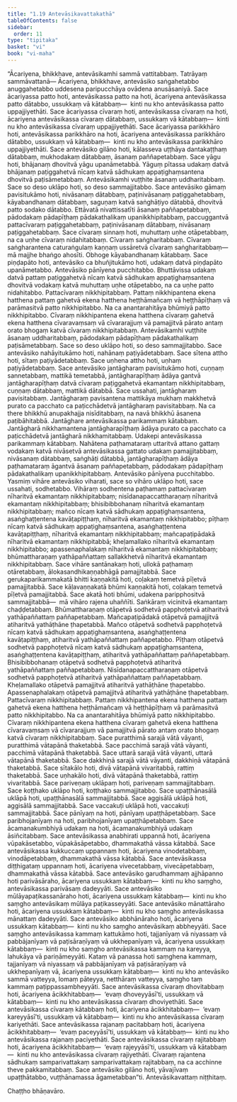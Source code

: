 ```yaml
---
title: "1.19 Antevāsikavattakathā"
tableOfContents: false
sidebar:
  order: 11
type: "tipitaka"
basket: "vi"
book: "vi-maha"
---
```



<DynamicBreadcrumb />

<Division number="79" book="vi-maha">

<Paragraph number="336" book="vi-maha">
“Ācariyena, bhikkhave, antevāsikamhi sammā vattitabbaṃ. Tatrāyaṃ sammāvattanā—
</Paragraph>

<Paragraph number="337" book="vi-maha">
Ācariyena, bhikkhave, antevāsiko saṅgahetabbo anuggahetabbo uddesena paripucchāya ovādena anusāsaniyā. Sace ācariyassa patto hoti, antevāsikassa patto na hoti, ācariyena antevāsikassa patto dātabbo, ussukkaṃ vā kātabbaṃ—  kinti nu kho antevāsikassa patto uppajjiyethāti. Sace ācariyassa cīvaraṃ hoti, antevāsikassa cīvaraṃ na hoti, ācariyena antevāsikassa cīvaraṃ dātabbaṃ, ussukkaṃ vā kātabbaṃ—  kinti nu kho antevāsikassa cīvaraṃ uppajjiyethāti. Sace ācariyassa parikkhāro hoti, antevāsikassa parikkhāro na hoti, ācariyena antevāsikassa parikkhāro dātabbo, ussukkaṃ vā kātabbaṃ—  kinti nu kho antevāsikassa parikkhāro uppajjiyethāti.
</Paragraph>

<Paragraph number="338" book="vi-maha">
Sace antevāsiko gilāno hoti, kālasseva uṭṭhāya dantakaṭṭhaṃ dātabbaṃ, mukhodakaṃ dātabbaṃ, āsanaṃ paññapetabbaṃ. Sace yāgu hoti, bhājanaṃ dhovitvā yāgu upanāmetabbā. Yāguṃ pītassa udakaṃ datvā bhājanaṃ paṭiggahetvā nīcaṃ katvā sādhukaṃ appaṭighaṃsantena dhovitvā paṭisāmetabbaṃ. Antevāsikamhi vuṭṭhite āsanaṃ uddharitabbaṃ. Sace so deso uklāpo hoti, so deso sammajjitabbo.
</Paragraph>

<Paragraph number="339" book="vi-maha">
Sace antevāsiko gāmaṃ pavisitukāmo hoti, nivāsanaṃ dātabbaṃ, paṭinivāsanaṃ paṭiggahetabbaṃ, kāyabandhanaṃ dātabbaṃ, saguṇaṃ katvā saṅghāṭiyo dātabbā, dhovitvā patto sodako dātabbo.
</Paragraph>

<Paragraph number="340" book="vi-maha">
Ettāvatā nivattissatīti āsanaṃ paññapetabbaṃ, pādodakaṃ pādapīṭhaṃ pādakathalikaṃ upanikkhipitabbaṃ, paccuggantvā pattacīvaraṃ paṭiggahetabbaṃ, paṭinivāsanaṃ dātabbaṃ, nivāsanaṃ paṭiggahetabbaṃ. Sace cīvaraṃ sinnaṃ hoti, muhuttaṃ uṇhe otāpetabbaṃ, na ca uṇhe cīvaraṃ nidahitabbaṃ. Cīvaraṃ saṅgharitabbaṃ. Cīvaraṃ saṅgharantena caturaṅgulaṃ kaṇṇaṃ ussāretvā cīvaraṃ saṅgharitabbaṃ—  mā majjhe bhaṅgo ahosīti. Obhoge kāyabandhanaṃ kātabbaṃ.
</Paragraph>

<Paragraph number="341" book="vi-maha">
Sace piṇḍapāto hoti, antevāsiko ca bhuñjitukāmo hoti, udakaṃ datvā piṇḍapāto upanāmetabbo. Antevāsiko pānīyena pucchitabbo. Bhuttāvissa udakaṃ datvā pattaṃ paṭiggahetvā nīcaṃ katvā sādhukaṃ appaṭighaṃsantena dhovitvā vodakaṃ katvā muhuttaṃ uṇhe otāpetabbo, na ca uṇhe patto nidahitabbo. Pattacīvaraṃ nikkhipitabbaṃ. Pattaṃ nikkhipantena ekena hatthena pattaṃ gahetvā ekena hatthena heṭṭhāmañcaṃ vā heṭṭhāpīṭhaṃ vā parāmasitvā patto nikkhipitabbo. Na ca anantarahitāya bhūmiyā patto nikkhipitabbo. Cīvaraṃ nikkhipantena ekena hatthena cīvaraṃ gahetvā ekena hatthena cīvaravaṃsaṃ vā cīvararajjuṃ vā pamajjitvā pārato antaṃ orato bhogaṃ katvā cīvaraṃ nikkhipitabbaṃ. Antevāsikamhi vuṭṭhite āsanaṃ uddharitabbaṃ, pādodakaṃ pādapīṭhaṃ pādakathalikaṃ paṭisāmetabbaṃ. Sace so deso uklāpo hoti, so deso sammajjitabbo.
</Paragraph>

<Paragraph number="342" book="vi-maha">
Sace antevāsiko nahāyitukāmo hoti, nahānaṃ paṭiyādetabbaṃ. Sace sītena attho hoti, sītaṃ paṭiyādetabbaṃ. Sace uṇhena attho hoti, uṇhaṃ paṭiyādetabbaṃ.
</Paragraph>

<Paragraph number="343" book="vi-maha">
Sace antevāsiko jantāgharaṃ pavisitukāmo hoti, cuṇṇaṃ sannetabbaṃ, mattikā temetabbā, jantāgharapīṭhaṃ ādāya gantvā jantāgharapīṭhaṃ datvā cīvaraṃ paṭiggahetvā ekamantaṃ nikkhipitabbaṃ, cuṇṇaṃ dātabbaṃ, mattikā dātabbā. Sace ussahati, jantāgharaṃ pavisitabbaṃ. Jantāgharaṃ pavisantena mattikāya mukhaṃ makkhetvā purato ca pacchato ca paṭicchādetvā jantāgharaṃ pavisitabbaṃ. Na ca there bhikkhū anupakhajja nisīditabbaṃ, na navā bhikkhū āsanena paṭibāhitabbā. Jantāghare antevāsikassa parikammaṃ kātabbaṃ. Jantāgharā nikkhamantena jantāgharapīṭhaṃ ādāya purato ca pacchato ca paṭicchādetvā jantāgharā nikkhamitabbaṃ.
</Paragraph>

<Paragraph number="344" book="vi-maha">
Udakepi antevāsikassa parikammaṃ kātabbaṃ. Nahātena paṭhamataraṃ uttaritvā attano gattaṃ vodakaṃ katvā nivāsetvā antevāsikassa gattato udakaṃ pamajjitabbaṃ, nivāsanaṃ dātabbaṃ, saṅghāṭi dātabbā, jantāgharapīṭhaṃ ādāya paṭhamataraṃ āgantvā āsanaṃ paññapetabbaṃ, pādodakaṃ pādapīṭhaṃ pādakathalikaṃ upanikkhipitabbaṃ. Antevāsiko pānīyena pucchitabbo.
</Paragraph>

<Paragraph number="345" book="vi-maha">
Yasmiṃ vihāre antevāsiko viharati, sace so vihāro uklāpo hoti, sace ussahati, sodhetabbo. Vihāraṃ sodhentena paṭhamaṃ pattacīvaraṃ nīharitvā ekamantaṃ nikkhipitabbaṃ; nisīdanapaccattharaṇaṃ nīharitvā ekamantaṃ nikkhipitabbaṃ; bhisibibbohanaṃ nīharitvā ekamantaṃ nikkhipitabbaṃ; mañco nīcaṃ katvā sādhukaṃ appaṭighaṃsantena, asaṅghaṭṭentena kavāṭapiṭṭhaṃ, nīharitvā ekamantaṃ nikkhipitabbo; pīṭhaṃ nīcaṃ katvā sādhukaṃ appaṭighaṃsantena, asaṅghaṭṭentena kavāṭapiṭṭhaṃ, nīharitvā ekamantaṃ nikkhipitabbaṃ; mañcapaṭipādakā nīharitvā ekamantaṃ nikkhipitabbā; kheḷamallako nīharitvā ekamantaṃ nikkhipitabbo; apassenaphalakaṃ nīharitvā ekamantaṃ nikkhipitabbaṃ; bhūmattharaṇaṃ yathāpaññattaṃ sallakkhetvā nīharitvā ekamantaṃ nikkhipitabbaṃ. Sace vihāre santānakaṃ hoti, ullokā paṭhamaṃ otāretabbaṃ, ālokasandhikaṇṇabhāgā pamajjitabbā. Sace gerukaparikammakatā bhitti kaṇṇakitā hoti, coḷakaṃ temetvā pīḷetvā pamajjitabbā. Sace kāḷavaṇṇakatā bhūmi kaṇṇakitā hoti, coḷakaṃ temetvā pīḷetvā pamajjitabbā. Sace akatā hoti bhūmi, udakena paripphositvā sammajjitabbā—  mā vihāro rajena uhaññīti. Saṅkāraṃ vicinitvā ekamantaṃ chaḍḍetabbaṃ.
</Paragraph>

<Paragraph number="346" book="vi-maha">
Bhūmattharaṇaṃ otāpetvā sodhetvā papphoṭetvā atiharitvā yathāpaññattaṃ paññapetabbaṃ. Mañcapaṭipādakā otāpetvā pamajjitvā atiharitvā yathāṭhāne ṭhapetabbā. Mañco otāpetvā sodhetvā papphoṭetvā nīcaṃ katvā sādhukaṃ appaṭighaṃsantena, asaṅghaṭṭentena kavāṭapiṭṭhaṃ, atiharitvā yathāpaññattaṃ paññapetabbo. Pīṭhaṃ otāpetvā sodhetvā papphoṭetvā nīcaṃ katvā sādhukaṃ appaṭighaṃsantena, asaṅghaṭṭentena kavāṭapiṭṭhaṃ, atiharitvā yathāpaññattaṃ paññapetabbaṃ. Bhisibibbohanaṃ otāpetvā sodhetvā papphoṭetvā atiharitvā yathāpaññattaṃ paññapetabbaṃ. Nisīdanapaccattharaṇaṃ otāpetvā sodhetvā papphoṭetvā atiharitvā yathāpaññattaṃ paññapetabbaṃ. Kheḷamallako otāpetvā pamajjitvā atiharitvā yathāṭhāne ṭhapetabbo. Apassenaphalakaṃ otāpetvā pamajjitvā atiharitvā yathāṭhāne ṭhapetabbaṃ. Pattacīvaraṃ nikkhipitabbaṃ. Pattaṃ nikkhipantena ekena hatthena pattaṃ gahetvā ekena hatthena heṭṭhāmañcaṃ vā heṭṭhāpīṭhaṃ vā parāmasitvā patto nikkhipitabbo. Na ca anantarahitāya bhūmiyā patto nikkhipitabbo. Cīvaraṃ nikkhipantena ekena hatthena cīvaraṃ gahetvā ekena hatthena cīvaravaṃsaṃ vā cīvararajjuṃ vā pamajjitvā pārato antaṃ orato bhogaṃ katvā cīvaraṃ nikkhipitabbaṃ.
</Paragraph>

<Paragraph number="347" book="vi-maha">
Sace puratthimā sarajā vātā vāyanti, puratthimā vātapānā thaketabbā. Sace pacchimā sarajā vātā vāyanti, pacchimā vātapānā thaketabbā. Sace uttarā sarajā vātā vāyanti, uttarā vātapānā thaketabbā. Sace dakkhiṇā sarajā vātā vāyanti, dakkhiṇā vātapānā thaketabbā. Sace sītakālo hoti, divā vātapānā vivaritabbā, rattiṃ thaketabbā. Sace uṇhakālo hoti, divā vātapānā thaketabbā, rattiṃ vivaritabbā.
</Paragraph>

<Paragraph number="348" book="vi-maha">
Sace pariveṇaṃ uklāpaṃ hoti, pariveṇaṃ sammajjitabbaṃ. Sace koṭṭhako uklāpo hoti, koṭṭhako sammajjitabbo. Sace upaṭṭhānasālā uklāpā hoti, upaṭṭhānasālā sammajjitabbā. Sace aggisālā uklāpā hoti, aggisālā sammajjitabbā. Sace vaccakuṭi uklāpā hoti, vaccakuṭi sammajjitabbā. Sace pānīyaṃ na hoti, pānīyaṃ upaṭṭhāpetabbaṃ. Sace paribhojanīyaṃ na hoti, paribhojanīyaṃ upaṭṭhāpetabbaṃ. Sace ācamanakumbhiyā udakaṃ na hoti, ācamanakumbhiyā udakaṃ āsiñcitabbaṃ.
</Paragraph>

<Paragraph number="349" book="vi-maha">
Sace antevāsikassa anabhirati uppannā hoti, ācariyena vūpakāsetabbo, vūpakāsāpetabbo, dhammakathā vāssa kātabbā. Sace antevāsikassa kukkuccaṃ uppannaṃ hoti, ācariyena vinodetabbaṃ, vinodāpetabbaṃ, dhammakathā vāssa kātabbā. Sace antevāsikassa diṭṭhigataṃ uppannaṃ hoti, ācariyena vivecetabbaṃ, vivecāpetabbaṃ, dhammakathā vāssa kātabbā. Sace antevāsiko garudhammaṃ ajjhāpanno hoti parivāsāraho, ācariyena ussukkaṃ kātabbaṃ—  kinti nu kho saṃgho, antevāsikassa parivāsaṃ dadeyyāti. Sace antevāsiko mūlāyapaṭikassanāraho hoti, ācariyena ussukkaṃ kātabbaṃ—  kinti nu kho saṃgho antevāsikaṃ mūlāya paṭikasseyyāti. Sace antevāsiko mānattāraho hoti, ācariyena ussukkaṃ kātabbaṃ—  kinti nu kho saṃgho antevāsikassa mānattaṃ dadeyyāti. Sace antevāsiko abbhānāraho hoti, ācariyena ussukkaṃ kātabbaṃ—  kinti nu kho saṃgho antevāsikaṃ abbheyyāti. Sace saṃgho antevāsikassa kammaṃ kattukāmo hoti, tajjanīyaṃ vā niyassaṃ vā pabbājanīyaṃ vā paṭisāraṇīyaṃ vā ukkhepanīyaṃ vā, ācariyena ussukkaṃ kātabbaṃ—  kinti nu kho saṃgho antevāsikassa kammaṃ na kareyya, lahukāya vā pariṇāmeyyāti. Kataṃ vā panassa hoti saṃghena kammaṃ, tajjanīyaṃ vā niyassaṃ vā pabbājanīyaṃ vā paṭisāraṇīyaṃ vā ukkhepanīyaṃ vā, ācariyena ussukkaṃ kātabbaṃ—  kinti nu kho antevāsiko sammā vatteyya, lomaṃ pāteyya, netthāraṃ vatteyya, saṃgho taṃ kammaṃ paṭippassambheyyāti.
</Paragraph>

<Paragraph number="350" book="vi-maha">
Sace antevāsikassa cīvaraṃ dhovitabbaṃ hoti, ācariyena ācikkhitabbaṃ—  ‘evaṃ dhoveyyāsī’ti, ussukkaṃ vā kātabbaṃ—  kinti nu kho antevāsikassa cīvaraṃ dhoviyethāti. Sace antevāsikassa cīvaraṃ kātabbaṃ hoti, ācariyena ācikkhitabbaṃ—  ‘evaṃ kareyyāsī’ti, ussukkaṃ vā kātabbaṃ—  kinti nu kho antevāsikassa cīvaraṃ kariyethāti. Sace antevāsikassa rajanaṃ pacitabbaṃ hoti, ācariyena ācikkhitabbaṃ—  ‘evaṃ paceyyāsī’ti, ussukkaṃ vā kātabbaṃ—  kinti nu kho antevāsikassa rajanaṃ paciyethāti. Sace antevāsikassa cīvaraṃ rajitabbaṃ hoti, ācariyena ācikkhitabbaṃ—  ‘evaṃ rajeyyāsī’ti, ussukkaṃ vā kātabbaṃ—  kinti nu kho antevāsikassa cīvaraṃ rajiyethāti. Cīvaraṃ rajantena sādhukaṃ samparivattakaṃ samparivattakaṃ rajitabbaṃ, na ca acchinne theve pakkamitabbaṃ. Sace antevāsiko gilāno hoti, yāvajīvaṃ upaṭṭhātabbo, vuṭṭhānamassa āgametabban”ti.

</Paragraph>
</Division>

<Paragraph number="351" type="center" book="vi-maha">
Antevāsikavattaṃ niṭṭhitaṃ.

  
Chaṭṭho bhāṇavāro.
</Paragraph>